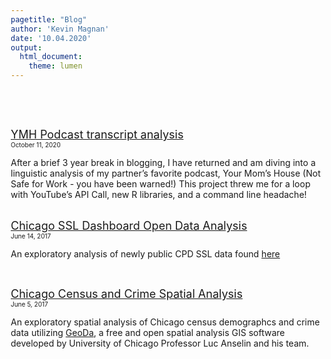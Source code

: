 ```yaml
---
pagetitle: "Blog"
author: 'Kevin Magnan'
date: '10.04.2020'
output:
  html_document:
    theme: lumen
---
```

<style>
body {
  position: absolute;
  left: 300px;}
</style>

<br>


<br>

<font size='+1'>[YMH Podcast transcript analysis](YMH.html)</font>\
<font size='-2'>October 11, 2020</font>

After a brief 3 year break in blogging, I have returned and am diving into a linguistic analysis of my partner's favorite podcast, Your Mom's House (Not Safe for Work - you have been warned!) This project threw me for a loop with YouTube's API Call, new R libraries, and a command line headache!

</br>
<font size='+1'>[Chicago SSL Dashboard Open Data Analysis](SSL.html)</font>\
<font size='-2'>June 14, 2017</font>

An exploratory analysis of newly public CPD SSL data found [here](https://data.cityofchicago.org/Public-Safety/Strategic-Subject-List-Historical/4aki-r3np)

</br>

<font size='+1'>[Chicago Census and Crime Spatial Analysis](SSL.html)</font>\
<font size='-2'>June 5, 2017</font>


An exploratory spatial analysis of Chicago census demographcs and crime data utilizing [GeoDa](https://geodacenter.github.io/), a free and open spatial analysis GIS software developed by University of Chicago Professor Luc Anselin and his team.


